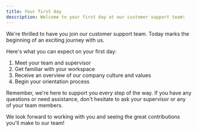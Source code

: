 ```yaml
---
title: Your first day
description: Welcome to your first day at our customer support team!
---
```

We're thrilled to have you join our customer support team. Today marks the beginning of an exciting journey with us. 

Here's what you can expect on your first day:

1. Meet your team and supervisor
2. Get familiar with your workspace
3. Receive an overview of our company culture and values
4. Begin your orientation process

Remember, we're here to support you every step of the way. If you have any questions or need assistance, don't hesitate to ask your supervisor or any of your team members.

We look forward to working with you and seeing the great contributions you'll make to our team!
